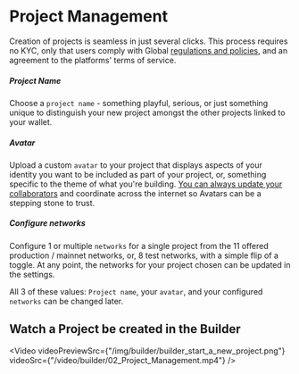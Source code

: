 
# Project Management

Creation of projects is seamless in just several clicks. This process requires no KYC, only that users comply with Global [regulations and policies](https://support.sequence.xyz/en/article/sequence-list-of-restricted-regions-1eked2s/), and an agreement to the platforms' terms of service.

##### Project Name

Choose a `project name` - something playful, serious, or just something unique to distinguish your new project amongst the other projects linked to your wallet.

##### Avatar

Upload a custom `avatar` to your project that displays aspects of your identity you want to be included as part of your project, or, something specific to the theme of what you're building. [You can always update your collaborators](/solutions/builder/project-settings#watch-how-to-invite-collaborators) and coordinate across the internet so Avatars can be a stepping stone to trust.

##### Configure networks

Configure 1 or multiple `networks` for a single project from the 11 offered production / mainnet networks, or, 8 test networks, with a simple flip of a toggle. At any point, the networks for your project chosen can be updated in the settings.

All 3 of these values: `Project name`, your `avatar`, and your configured `networks` can be changed later.

## Watch a Project be created in the Builder

<Video
  videoPreviewSrc={"/img/builder/builder_start_a_new_project.png"}
  videoSrc={"/video/builder/02_Project_Management.mp4"}
/>
